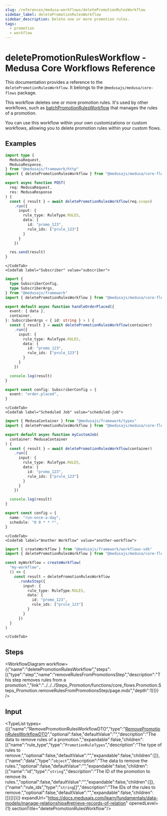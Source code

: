 ```yaml
---
slug: /references/medusa-workflows/deletePromotionRulesWorkflow
sidebar_label: deletePromotionRulesWorkflow
sidebar_description: Delete one or more promotion rules.
tags:
  - promotion
  - workflow
---
```



# deletePromotionRulesWorkflow - Medusa Core Workflows Reference

This documentation provides a reference to the `deletePromotionRulesWorkflow`. It belongs to the `@medusajs/medusa/core-flows` package.

This workflow deletes one or more promotion rules. It's used by other workflows,
such as [batchPromotionRulesWorkflow](../core_flows.Promotion.Workflows_Promotion.batchPromotionRulesWorkflow/page.mdx) that manages the rules of a promotion.

You can use this workflow within your own customizations or custom workflows, allowing you to
delete promotion rules within your custom flows.

<SourceCodeLink link="https://github.com/medusajs/medusa/blob/3c25aec00616c44b5bd0a66550749708f21aec3e/packages/core/core-flows/src/promotion/workflows/delete-promotion-rules.ts#L29" />

## Examples

<CodeTabs group="workflow-exection">
    <CodeTab label="API Route" value="api-route">
    
```ts title="src/api/workflow/route.ts"
import type {
  MedusaRequest,
  MedusaResponse,
} from "@medusajs/framework/http"
import { deletePromotionRulesWorkflow } from "@medusajs/medusa/core-flows"

export async function POST(
  req: MedusaRequest,
  res: MedusaResponse
) {
  const { result } = await deletePromotionRulesWorkflow(req.scope)
    .run({
      input: {
        rule_type: RuleType.RULES,
        data: {
          id: "promo_123",
          rule_ids: ["prule_123"]
        }
      }
    })

  res.send(result)
}
```

    </CodeTab>
    <CodeTab label="Subscriber" value="subscriber">
    
```ts title="src/subscribers/order-placed.ts"
import {
  type SubscriberConfig,
  type SubscriberArgs,
} from "@medusajs/framework"
import { deletePromotionRulesWorkflow } from "@medusajs/medusa/core-flows"

export default async function handleOrderPlaced({
  event: { data },
  container,
}: SubscriberArgs < { id: string } > ) {
  const { result } = await deletePromotionRulesWorkflow(container)
    .run({
      input: {
        rule_type: RuleType.RULES,
        data: {
          id: "promo_123",
          rule_ids: ["prule_123"]
        }
      }
    })

  console.log(result)
}

export const config: SubscriberConfig = {
  event: "order.placed",
}
```

    </CodeTab>
    <CodeTab label="Scheduled Job" value="scheduled-job">
    
```ts title="src/jobs/message-daily.ts"
import { MedusaContainer } from "@medusajs/framework/types"
import { deletePromotionRulesWorkflow } from "@medusajs/medusa/core-flows"

export default async function myCustomJob(
  container: MedusaContainer
) {
  const { result } = await deletePromotionRulesWorkflow(container)
    .run({
      input: {
        rule_type: RuleType.RULES,
        data: {
          id: "promo_123",
          rule_ids: ["prule_123"]
        }
      }
    })

  console.log(result)
}

export const config = {
  name: "run-once-a-day",
  schedule: "0 0 * * *",
}
```

    </CodeTab>
    <CodeTab label="Another Workflow" value="another-workflow">
    
```ts title="src/workflows/my-workflow.ts"
import { createWorkflow } from "@medusajs/framework/workflows-sdk"
import { deletePromotionRulesWorkflow } from "@medusajs/medusa/core-flows"

const myWorkflow = createWorkflow(
  "my-workflow",
  () => {
    const result = deletePromotionRulesWorkflow
      .runAsStep({
        input: {
          rule_type: RuleType.RULES,
          data: {
            id: "promo_123",
            rule_ids: ["prule_123"]
          }
        }
      })
  }
)
```

    </CodeTab>
  </CodeTabs>

## Steps

<WorkflowDiagram workflow={{"name":"deletePromotionRulesWorkflow","steps":[{"type":"step","name":"removeRulesFromPromotionsStep","description":"This step removes rules from a promotion.","link":"../../../Steps_Promotion/functions/core_flows.Promotion.Steps_Promotion.removeRulesFromPromotionsStep/page.mdx","depth":1}]}} />

## Input

<TypeList types={[{"name":"RemovePromotionRulesWorkflowDTO","type":"[RemovePromotionRulesWorkflowDTO](../../../../../types/types/types.RemovePromotionRulesWorkflowDTO/page.mdx)","optional":false,"defaultValue":"","description":"The data to remove rules of a promotion.","expandable":false,"children":[{"name":"rule_type","type":"`PromotionRuleTypes`","description":"The type of rules to remove.","optional":false,"defaultValue":"","expandable":false,"children":[]},{"name":"data","type":"`object`","description":"The data to remove the rules.","optional":false,"defaultValue":"","expandable":false,"children":[{"name":"id","type":"`string`","description":"The ID of the promotion to remove its rules.","optional":false,"defaultValue":"","expandable":false,"children":[]},{"name":"rule_ids","type":"`string`[]","description":"The IDs of the rules to remove.","optional":false,"defaultValue":"","expandable":false,"children":[]}]}]}]} expandUrl="https://docs.medusajs.com/learn/fundamentals/data-models/manage-relationships#retrieve-records-of-relation" openedLevel={1} sectionTitle="deletePromotionRulesWorkflow"/>

